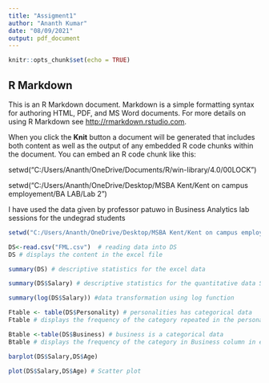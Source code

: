 ---
title: "Assigment1"
author: "Ananth Kumar"
date: "08/09/2021"
output: pdf_document
---

```{r setup, include=FALSE}
knitr::opts_chunk$set(echo = TRUE)
```

## R Markdown

This is an R Markdown document. Markdown is a simple formatting syntax for authoring HTML, PDF, and MS Word documents. For more details on using R Markdown see <http://rmarkdown.rstudio.com>.

When you click the **Knit** button a document will be generated that includes both content as well as the output of any embedded R code chunks within the document. You can embed an R code chunk like this:

setwd("C:/Users/Ananth/OneDrive/Documents/R/win-library/4.0/00LOCK")


setwd("C:/Users/Ananth/OneDrive/Desktop/MSBA Kent/Kent on campus employement/BA LAB/Lab 2")



I have used the data given by professor patuwo in Business Analytics lab sessions for the undegrad students

```{r}
setwd("C:/Users/Ananth/OneDrive/Desktop/MSBA Kent/Kent on campus employement/BA LAB/Lab 2")

DS<-read.csv("FML.csv")  # reading data into DS 
DS # displays the content in the excel file
```

```{r}
summary(DS) # descriptive statistics for the excel data 
```
```{r}
summary(DS$Salary) # descriptive statistics for the quantitative data Salary , $ is used to access the column in DS dataframe 

summary(log(DS$Salary)) #data transformation using log function 

```

```{r}
Ftable <- table(DS$Personality) # personalities has categorical data 
Ftable # displays the frequency of the category repeated in the personality & descriptive analysis of categorical data 

Btable <-table(DS$Business) # business is a categorical data 
Btable # displays the frequency of the category in Business column in excel sheet & descriptive analysis of categorical data 

```
```{r}
barplot(DS$Salary,DS$Age) 

plot(DS$Salary,DS$Age) # Scatter plot 

```